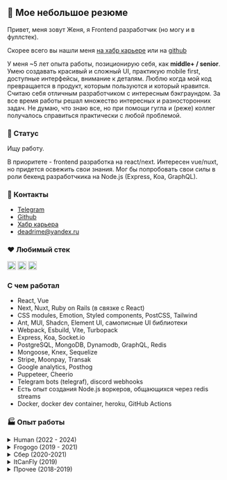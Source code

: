 
## 👋 Мое небольшое резюме
Привет, меня зовут Женя, я Frontend разработчик (но могу и в фуллстек). 

Скорее всего вы нашли меня [на хабр карьере](https://moikrug.ru/deadrime) или на [github](https://github.com/deadrime)

У меня ~5 лет опыта работы, позиционирую себя, как <b>middle+ / senior</b>. 
Умею создавать красивый и сложный UI, практикую mobile first, доступные интерфейсы, внимание к деталям.
Люблю когда мой код превращается в продукт, которым пользуются и который нравится.
Считаю себя отличным разработчиком с интересным бэкграундом. За все время работы решал множество интересных и разносторонних задач.
Не думаю, что знаю все, но при помощи гугла и (реже) коллег получалось справиться практически с любой проблемой.

### 💬 Статус
Ищу работу.

В приоритете - frontend разработка на react/next.
Интересен vue/nuxt, но придется освежить свои знания.
Мог бы попробовать свои силы в роли бекенд разработчкика на Node.js (Express, Koa, GraphQL).

### 🤙 Контакты

- [Telegram](https://t.me/deadrime)
- [Github](https://github.com/deadrime)
- [Хабр карьера](https://career.habr.com/deadrime)
- [deadrime@yandex.ru](mailto:deadrime@yandex.ru)

### ❤️ Любимый стек

<div className="flex gap-2">
  <img alt="Typescript" src="https://upload.wikimedia.org/wikipedia/commons/4/4c/Typescript_logo_2020.svg" width="20px" />
  <img alt="React" src="https://cdn.worldvectorlogo.com/logos/react-1.svg" width="20px" />
  <img alt="GraphQL" src="https://upload.wikimedia.org/wikipedia/commons/thumb/1/17/GraphQL_Logo.svg/2048px-GraphQL_Logo.svg.png" width="20px" />
</div>

### С чем работал

- React, Vue
- Next, Nuxt, Ruby on Rails (в связке с React)
- CSS modules, Emotion, Styled components, PostCSS, Tailwind
- Ant, MUI, Shadcn, Element UI, самописные UI библиотеки
- Webpack, Esbuild, Vite, Turbopack
- Express, Koa, Socket.io
- PostgreSQL, MongoDB, Dynamodb, GraphQL, Redis
- Mongoose, Knex, Sequelize
- Stripe, Moonpay, Transak
- Google analytics, Posthog
- Puppeteer, Cheerio
- Telegram bots (telegraf), discord webhooks
- Есть опыт создания Node.js воркеров, общающихся через redis streams
- Docker, docker dev container,  heroku, GitHub Actions

### 🏭 Опыт работы

<details>
  <summary>Human (2022 - 2024)</summary>
  
  HumanIPO - американский стартап, основная идея которого - дать возможность любому человеку
  выпустить свой токен (акции), провести свое IPO и раунды инвестиций.
  Когда я пришел, нужно было провести перезапуск продукта.
  Небольшой командой мы собирали рабочие прототипы приложения, тестировали их на юзерах,
  показывали инвесторам, искали наиболее удачный концепт.
  Прошли несколько итераций, среди всех прототипов могу выделить несколько
  наиболее состоявшихся - 

<ul>
  <li>
    Приложение для запуска собственного токена. Основной функционал - маркет, где можно было трейдить и покупать токены, реквесты - возможность обменять свои токены на некую услугу и раунды - возможность осуществить сбор денег и распределить свои токены среди участников.
  </li>
  <li>
    Социальная сеть для nft artist's. Основной функционал - выпуск собственных nft, коллекции, минтинг nft как аналог репоста + стандартные социальные штуки вроде фида, чата, фолловеров. 
  </li>
  <li>
    Приложение для инвестиций, где можно создать раунды финансирования и найти инвесторов, из функционала - работа с фиат платежами (stripe), инвайты, эндорсменты, различные структуры раундов (публичные/приватные).
  </li>
  <li>
    Приложение для криптолудоманов, где можно запускать свои предикшены на любой исход.
  </li>
</ul>

 Стек:

    <div className="flex gap-2">
      <IconNext height={20} className="fill-current"/>
      <IconReact height={20} />
      <IconNode height={20} />
      <IconTs height={20} />
    </div>
    Интересные задачи:
  
  <ul>
    <li>
      Система надежных транзакций. Нам необходимо было создавать/обновлять сущности в нашей бд после успешно выполненной транзакции. При этом важно было учесть, что транзакция может не пройти (например недостаточный баланс, ограничение контракта или сеть чейна прилегла). В результате получилась довольно сложная система из 2 воркеров (tx monitor, tx finalizer) в связке удобными компонентами и хуками на фронте. 
    </li>
    <li>
      Самописный брокер сообщений на Redis Streams. Наши воркеры и приложения крутились в k8s, нужно было как-то реализовать общение между ними. В результате получился https://github.com/deadrime/redis-events-queue
    </li>
    <li>
      Воркер для создание красивых image preview для постов. Реализовал при помощи puppeter, в котором рендерил сгенерированный реактом html.
    </li>
    <li>
     Система UI компонентов с широкими возможностями по кастомизации. У нас постоянно все менялось, нужна была такая система компонетов, где можно быстро поменять цвета, размеры, сделать из светлой темы темную, задать у всех компонетов глобальный border-radius/border-width и т.д. Реализовал при помощи rem + css variables + свой ThemeProvider. Так же настроил сборку через vite и паблишинг в наш package registry. Бонусом получили уменьшенный размер бандла, до этого использовали довольно тяжелый antd. Вынес компонент формы в отдельную либу, можно посмотреть тут https://github.com/deadrime/react-any-shape-form
    </li>
    <li>
      Лямбда функция для сжатия картинок на лету. Хотели экономить место на пользовательских аватарах и картинках в постах. При помощи sharp в связке с aws-sdk сделал автоматическую конвертацию в webp, сжатие и ресайзинг (3 размера - thumb, medium, large).
    </li>
    <li>
     Миграция с less на нативный CSS + PostCSS. У нас достаточно медленно работал локальный дев сервер (страницы рендерились за 10 секунд), в процессе ресерча я обнаружил, что это частично связано с less и теми костылями, которые заставляли его работать в связке с next. После миграции удалось отказаться от старых зависимостей, которые не позволяли обновится на 14-й next и использовать turbopack. В результате локальный дев сервер стал работать гораздо быстрее (3 секунды против 10).
    </li>
  </ul>

</details>

<details>
  <summary>Frogogo (2019 - 2021)</summary>
  
    Frogogo - маркетплейс с прикольной системой лояльности. Удаленка, недельные спринты, утренний стендап, карточки в трелло. Когда я только пришел - на фронте жили своей жизнью jQuery + stimulus.
  
  
    Интересные задачи:
  
  <ul>
    <li>
      Написал библиотеку для UI компонентов на React + Typescript, настроил Storybook
    </li>
    <li>
      Переписал все сложные интерфейсные моменты на React. Например - корзину, поиск, выбор пунта выдачи на карте.
    </li>
    <li>
      Настроил всю инфраструктуру фронта, вначале все было завязано на вебпак, потом перешли на esbuild
    </li>
    <li>
      Интересным опытом было настроить SSR react-а для ruby on rails (удовольствие сомнительное)
    </li>
    <li>
      Реализовал табло для пунктов выдачи (номер заказа, статус). 
    </li>
  </ul>
   Стек:
      <div className="flex gap-2">
        <IconReact height={20} />
        <IconTs height={20} />
        <IconRails height={20} />
        <IconWebpack height={20} />
        <IconEsBuild height={20} />
        <IconStorybook height={20} />
      </div>
</details>

<details>
  <summary>Сбер (2020-2021)</summary>
  
  Я работал в подразделении **SberDevices**, там мы разрабатывали пользовательский интерфейс приложений, которые запускаются на **sberportal** и **sberbox**.
  Утонул в NDA, так что без излишних подробностей.

  Работал над:

  <ul>
    <li>
      **Супер Шеф** - приложка с готовыми рецептами
    </li>
    <li>
      **S7 airlines** - приложка для заказа билетов
    </li>
    <li>
      **izi.TRAVEL** - приложка для проснушивания аудиогидов
    </li>
    <li>
      **Готовая еда** - приложка для заказа со всяких деливери
    </li>
  </ul>

  Получил очень интересный опыт создания доступных (a11y) интерфейсов, так как любое приложение должно было поддерживать управление с пульта, при помощи сенсорного экрана и голоса.
  
  Основной стек:

  <div className="flex gap-2">
    <IconReact height={20} />
    <IconTs height={20} />
  </div>
</details>

<details>
  <summary>ItCanFly (2019)</summary>
    <ul>
    
      <li>
        Создавал графики на <b>chart.js</b>. Различная статистика, курс валют и т.п.
      
      <div className="flex gap-2">
        <IconReact height={20} />
        <IconTs height={20} />
      </div>
      </li>
      <li>
        Учавствовал в разработке сайта для антикафе https://ziferblat.net/

        <div className="flex gap-2">
          <IconReact height={20} />
          <IconTs height={20} />
          <IconGraphQL height={20} />
          <IconApollo className="fill-current" height={20} />
          <img alt="Emotion Js" src="https://raw.githubusercontent.com/emotion-js/emotion/main/emotion.png" width="20px" /> 
        </div>
        
      </li>
      <li>
        Написал телеграмм бота для персонала. В боте можно выбрать рабочие смены, провести инвентаризацию.
        
        <div className="flex gap-2">
          <IconTs height={20} />
          <IconGraphQL height={20} />
          <IconNode height={20} />
        </div>
      </li>
  </ul>
</details>

<details>
  <summary>Прочее (2018-2019)</summary>

  Год работал в офисе, требовалось разрабатывать и поддерживать админку с различной статистикой, а так же интерфейс для операторов колл центра и корпоративный чат. Стек - vue.js, expess(позже переписал на koa), element ui. Ничего примечательного, типичное формошлепство, могу выделить пару своих заслуг - адаптацию под мобильную версию и переезд с express на koa, в процессе которого мы все отрефакторили. Еще из интересного - внедрил JWT аутентификацию, проповедовал БЭМ.

  <img alt="Node JS" src="https://user-images.githubusercontent.com/54556157/90980927-da4b1500-e566-11ea-98f2-6d56fff480e0.png" width="19px" /> 
  <img alt="Vue" src="https://upload.wikimedia.org/wikipedia/commons/thumb/9/95/Vue.js_Logo_2.svg/2367px-Vue.js_Logo_2.svg.png" width="22px" />
  <img alt="Element UI" src="https://iconape.com/wp-content/png_logo_vector/element-ui.png" width="20px" />
  <img alt="Webpack" src="https://cdn.icon-icons.com/icons2/2415/PNG/512/webpack_plain_logo_icon_146297.png" width="20px" />
</details>
